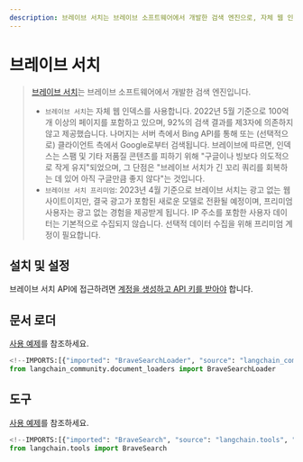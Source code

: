 ```yaml
---
description: 브레이브 서치는 브레이브 소프트웨어에서 개발한 검색 엔진으로, 자체 웹 인덱스를 사용하여 광고 없는 검색 경험을 제공합니다.
---
```


# 브레이브 서치

> [브레이브 서치](https://en.wikipedia.org/wiki/Brave_Search)는 브레이브 소프트웨어에서 개발한 검색 엔진입니다.
> - `브레이브 서치`는 자체 웹 인덱스를 사용합니다. 2022년 5월 기준으로 100억 개 이상의 페이지를 포함하고 있으며, 92%의 검색 결과를 제3자에 의존하지 않고 제공했습니다. 나머지는 서버 측에서 Bing API를 통해 또는 (선택적으로) 클라이언트 측에서 Google로부터 검색됩니다. 브레이브에 따르면, 인덱스는 스팸 및 기타 저품질 콘텐츠를 피하기 위해 "구글이나 빙보다 의도적으로 작게 유지"되었으며, 그 단점은 "브레이브 서치가 긴 꼬리 쿼리를 회복하는 데 있어 아직 구글만큼 좋지 않다"는 것입니다.
> - `브레이브 서치 프리미엄`: 2023년 4월 기준으로 브레이브 서치는 광고 없는 웹사이트이지만, 결국 광고가 포함된 새로운 모델로 전환될 예정이며, 프리미엄 사용자는 광고 없는 경험을 제공받게 됩니다. IP 주소를 포함한 사용자 데이터는 기본적으로 수집되지 않습니다. 선택적 데이터 수집을 위해 프리미엄 계정이 필요합니다.

## 설치 및 설정

브레이브 서치 API에 접근하려면 [계정을 생성하고 API 키를 받아야](https://api.search.brave.com/app/dashboard) 합니다.

## 문서 로더

[사용 예제](/docs/integrations/document_loaders/brave_search)를 참조하세요.

```python
<!--IMPORTS:[{"imported": "BraveSearchLoader", "source": "langchain_community.document_loaders", "docs": "https://api.python.langchain.com/en/latest/document_loaders/langchain_community.document_loaders.brave_search.BraveSearchLoader.html", "title": "Brave Search"}]-->
from langchain_community.document_loaders import BraveSearchLoader
```


## 도구

[사용 예제](/docs/integrations/tools/brave_search)를 참조하세요.

```python
<!--IMPORTS:[{"imported": "BraveSearch", "source": "langchain.tools", "docs": "https://api.python.langchain.com/en/latest/tools/langchain_community.tools.brave_search.tool.BraveSearch.html", "title": "Brave Search"}]-->
from langchain.tools import BraveSearch
```
